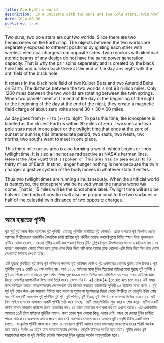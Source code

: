 ```yaml
---
title: Abe Hyatt's world
description:  In a universe with two suns and two pole stars, twin worlds rotate 1,200 miles apart, creating a 60-mile magnetic field. At twilight, a 30-mile radius forms a unique, dynamic zone influenced by magnetic and electrical charges.
date: 2024-08-30
published: true
---
```


Two suns, two pole stars are our two worlds. Since there are two hemispheres on the Earth map. The objects between the two worlds are separately exposed to different positions by igniting each other with wireless electrical charges from opposite sides. Twin reactors with identical atomic beams of any design do not have the same power generation capacity. That is why the pair spins separately and is created by the black hole field and is taken back there at the end of the day and night with the anti field of the black hole.

It rotates in the black hole field of two Kuiper Belts and two Asteroid Belts on Earth.  The distance between the two worlds is not 93 million miles. Only 1200 miles between the two worlds are rotating between the twin springs. When two planets meet at the end of the day or the beginning of the night or the beginning of the day at the end of the night, they create a magnetic field charge of about zero volts around 30 + 30 = 60 miles.

As day goes from (- +) to (+-) to night. To pass this time, the ionosphere is labeled as the closest Earth is within 30 miles of zero. Two suns and two pole stars meet in one place or the twilight time that ends at the zero of sunset or sunrise, this intermediate period, two easts, two wests, two norths, two souths want to meet in one place.

This thirty mile radius area is also forming a world. which begins or ends twilight time. It is also a line not as radioactive as NASA's Kerman lines. Here is the Abe Hyatt that is spoken of. This area has an area equal to 16 thirty miles of Earth. Instinct, anger hunger nothing is here because the twin charged digestive system of the body moves in whatever state it enters.

Thus two twilight times are running simultaneously. When the artificial world is destroyed, the ionosphere will be halved when the natural world will come. That is, 15 miles will be the ionosphere label. Twilight time will also be halved.
The body of creation will also be proportional to the two surfaces or half of the celestial twin distance of two opposite charges.

---

##    আবে হায়াতের পৃথিবী

 দুই সূর্য,দুই পোল স্টার আমাদের দুই পৃথিবী। যেহেতু পৃথিবীর  মানচিত্রে দুই গোলার্ধ। একে অপরকে দুই বিপরীত থেকে পরস্পর বিপরীতভাবে তারবিহীন বৈদ‍্যতিক  চার্জে জ্বালিয়ে দুই পৃথিবীর মধ‍্যের অবজেক্টগুলো বিভিন্ন স্হান দিয়ে পৃথকভাবে ফুটিয়ে তোলা হয়েছে। কোনো সৃষ্টির একইরকম পরমাণু বিমের টুইন চুল্লির বিদ‍্যুত উৎপাদনের ক্ষমতা একইরকম নয়। যে কারণে পৃথকভাবে  পেয়ার স্পিন করে ব্ল‍্যাক হোল ফিল্ড দিয়ে সৃষ্টি করে আবার ব্ল‍্যাক হোলের এন্টি ফিল্ড দিয়ে দিন রাত শেষে সেখানেই ফিরিয়ে নেওয়া হচ্ছে।

এটি ঘুরছে পৃথিবীতে দুই উত্তর দুই দক্ষিণের পরস্পর দুই কাইপার বেল্ট ও দুই এস্টরয়েড বেল্টের ব্ল‍্যাক হোল ফিল্ডে।  দুই পৃথিবীর দূরত্ব ৯ কোটি ৩০ লক্ষ মাইল নয়। মাত্র ১২০০ মাইলের মধ‍্যে টুইন স্প্রিংয়ের প‍্যাঁচের মধ‍্যে ঘুরছে দুই পৃথিবী । দুই গ্রহ দিনের শেষ বা রাতের শুরু অথবা দিনের শুরু রাতের শেষে মিলিত হলে চারিদিকে ৩০+৩০ =৬০ মাইলের প্রায় জিরো ভোল্টের ম‍্যাগনেটিক ফিল্ড চার্জ তৈরি করে।
যেমন দিন (- +) থেকে (+-)তে রাত হতে চলে যায়। এই সময় কাল অতিক্রম করতে আয়নোস্ফেয়ার লেবেল বলা যায় জিরোর সবচেয়ে কাছাকাছি পৃথিবী ৩০ মাইলের মধ‍্যে থাকে । দুই সূর্য দুই পোল স্টার এক জায়গায় মিলিত হতে থাকে বা সূর্যাস্ত বা সূর্যোদয়ের জিরো থেকে বিপরীতে যে গোধূলি টাইম শেষ হয় এই মধ‍্যবর্তী সময়কাল দুই পৃথিবীর দুই পূর্ব, দুই পশ্চিম, দুই উত্তর, দুই দক্ষিণ এক জায়গায় মিলিত হতে চায়। এই ত্রিশ মাইল ব‍্যসার্ধের এলাকাও একটি পৃথিবী তৈরি করে চলছে। যেটি গোধূলি টাইম শুরু করে বা শেষ করে। এটিও একটি লাইন  নাসার কারমান লাইনের মতো তেজস্ক্রিয় নয়। যে আবে হায়াতের কথা বলা হয় তা এখানে আছে। এই এলাকাটির আয়তন ১৬টি ত্রিশ মাইলের পৃথিবীর সমান। কাম ক্রোধ ক্ষুধা কোনো কিছু এখানে নেই এজন‍্য যে দেহের টুইন চার্জিত পাচক প্রক্রিয়া যে অবস্হায় এখানে প্রবেশ করে সেই অবস্হায় চলাচল করে। এভাবে দুই গোধূলী টাইম একই সাথে চলছে। যা কৃত্রিম পৃথিবী ধ্বংস হয়ে গেলে যে ন‍্যাচারাল পৃথিবী আসবে তখন এখানকার আয়নোস্ফেয়ারের পরিধি অর্ধেক হয়ে যাবে। অর্থাৎ ১৫ মাইল হবে আয়নোস্ফেয়ার লেবেল। গোধূলি টাইমও অর্ধেক হয়ে যাবে।
সৃষ্টির দেহও দুই সারফেসের সাথে বা দুই বিপরীত চার্জের আকাশের  টুইন দূরত্বের অর্ধেক সমানুপাতিক হবে। 
